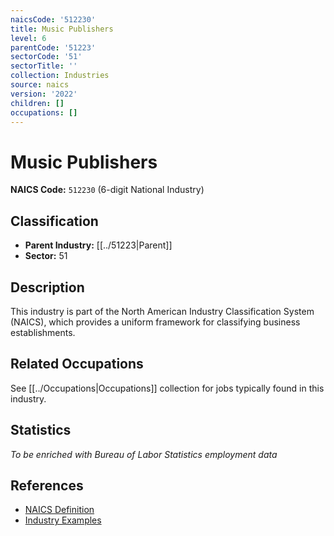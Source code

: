 ```yaml
---
naicsCode: '512230'
title: Music Publishers
level: 6
parentCode: '51223'
sectorCode: '51'
sectorTitle: ''
collection: Industries
source: naics
version: '2022'
children: []
occupations: []
---
```

# Music Publishers

**NAICS Code:** `512230` (6-digit National Industry)

## Classification

- **Parent Industry:** [[../51223|Parent]]
- **Sector:** 51

## Description

This industry is part of the North American Industry Classification System (NAICS), which provides a uniform framework for classifying business establishments.

## Related Occupations

See [[../Occupations|Occupations]] collection for jobs typically found in this industry.

## Statistics

*To be enriched with Bureau of Labor Statistics employment data*

## References

- [NAICS Definition](https://www.census.gov/naics/)
- [Industry Examples](https://www.census.gov/naics/2022NAICS/)
